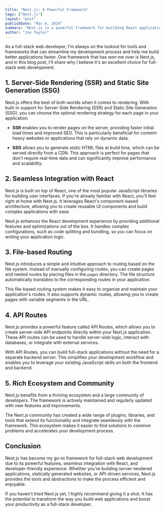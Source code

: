 ```yaml
---
title: "Next.js: A Powerful Framework"
tags: ["Next.js"]
layout: "post"
publishDate: "Mar 6, 2024"
summary: "Next.js is a powerful framework for building React applications. It provides many features that make development easier and more efficient. With its server-side rendering capabilities and excellent performance."
author: "Joe Taylor"
---
```


As a full-stack web developer, I'm always on the lookout for tools and frameworks that can streamline my development process and help me build better applications faster. One framework that has won me over is Next.js, and in this blog post, I'll share why I believe it's an excellent choice for full-stack web development.

## 1. Server-Side Rendering (SSR) and Static Site Generation (SSG)

Next.js offers the best of both worlds when it comes to rendering. With built-in support for Server-Side Rendering (SSR) and Static Site Generation (SSG), you can choose the optimal rendering strategy for each page in your application.

- **SSR** enables you to render pages on the server, providing faster initial load times and improved SEO. This is particularly beneficial for content-heavy websites or applications that rely on dynamic data.

- **SSG** allows you to generate static HTML files at build time, which can be served directly from a CDN. This approach is perfect for pages that don't require real-time data and can significantly improve performance and scalability.

## 2. Seamless Integration with React

Next.js is built on top of React, one of the most popular JavaScript libraries for building user interfaces. If you're already familiar with React, you'll feel right at home with Next.js. It leverages React's component-based architecture, allowing you to create reusable UI components and build complex applications with ease.

Next.js enhances the React development experience by providing additional features and optimizations out of the box. It handles complex configurations, such as code splitting and bundling, so you can focus on writing your application logic.

## 3. File-based Routing

Next.js introduces a simple and intuitive approach to routing based on the file system. Instead of manually configuring routes, you can create pages and nested routes by placing files in the `pages` directory. The file structure automatically translates to the corresponding routes in your application.

This file-based routing system makes it easy to organize and maintain your application's routes. It also supports dynamic routes, allowing you to create pages with variable segments in the URL.

## 4. API Routes

Next.js provides a powerful feature called API Routes, which allows you to create server-side API endpoints directly within your Next.js application. These API routes can be used to handle server-side logic, interact with databases, or integrate with external services.

With API Routes, you can build full-stack applications without the need for a separate backend server. This simplifies your development workflow and enables you to leverage your existing JavaScript skills on both the frontend and backend.

## 5. Rich Ecosystem and Community

Next.js benefits from a thriving ecosystem and a large community of developers. The framework is actively maintained and regularly updated with new features and improvements.

The Next.js community has created a wide range of plugins, libraries, and tools that extend its functionality and integrate seamlessly with the framework. This ecosystem makes it easier to find solutions to common problems and accelerates your development process.

## Conclusion

Next.js has become my go-to framework for full-stack web development due to its powerful features, seamless integration with React, and developer-friendly experience. Whether you're building server-rendered applications, statically generated websites, or API-driven services, Next.js provides the tools and abstractions to make the process efficient and enjoyable.

If you haven't tried Next.js yet, I highly recommend giving it a shot. It has the potential to transform the way you build web applications and boost your productivity as a full-stack developer.
